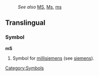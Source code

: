 :''See also'' [[MS]], [[Ms]], [[ms]]
==Translingual==
===Symbol===
'''mS'''

#Symbol for [[millisiemens]] (see [[siemens]]).

[[Category:Symbols]]